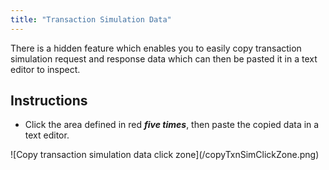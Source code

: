 ```yaml
---
title: "Transaction Simulation Data"
---
```


There is a hidden feature which enables you to easily copy transaction simulation request and response data which can then be pasted it in a text editor to inspect.

## Instructions
- Click the area defined in red **_five times_**, then paste the copied data in a text editor.

<div style={{ display: 'flex', justifyContent: 'center' }}>
  <div style={{ width: 450 }}>
    ![Copy transaction simulation data click zone](/copyTxnSimClickZone.png)
  </div>
</div>